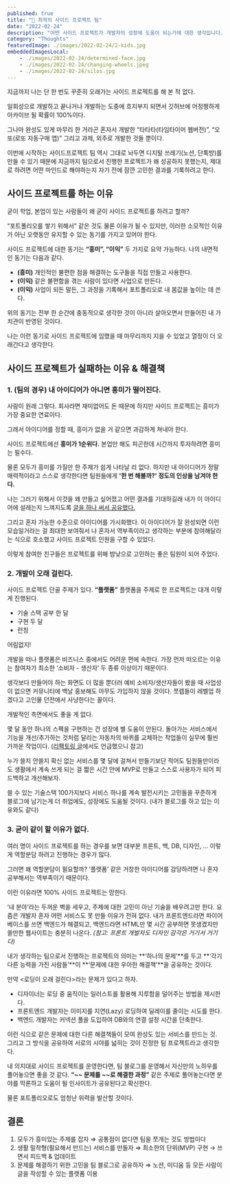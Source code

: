 ```yaml
---
published: true
title: "👥 최적의 사이드 프로젝트 팀"
date: "2022-02-24"
description: "어떤 사이드 프로젝트가 개발자의 성장에 도움이 되는가에 대한 생각입니다."
category: "Thoughts"
featuredImage: ./images/2022-02-24/2-kids.jpg
embeddedImagesLocal:
    - ./images/2022-02-24/determined-face.jpg
    - ./images/2022-02-24/changing-wheels.jpeg
    - ./images/2022-02-24/silos.jpg
---
```



지금까지 나는 단 한 번도
꾸준히 오래가는 사이드 프로젝트를 해 본 적 없다.

일회성으로 개발하고 끝나거나
개발하는 도중에 흐지부지 되면서
깃허브에 어정쩡하게 아카이브 될 확률이 100%이다.

그나마 완성도 있게 마무리 한 거라곤
혼자서 개발한 “타타타(타임타이머 웹버전)”, “오또(로또 자동구매 앱)”
그리고 과제, 외주로 개발한 것들 뿐이다.

이번에 시작하는 사이드프로젝트 팀 역시 그대로 놔두면
디지털 쓰레기(노션, 단톡방)를 만들 수 있기 때문에
지금까지 팀으로서 진행한 프로젝트가
왜 성공하지 못했는지, 제대로 하려면 어떤 마인드로 해야하는지
자기 전에 잠깐 고민한 결과를 기록하려고 한다.

## 사이드 프로젝트를 하는 이유

굳이 학업, 본업이 있는 사람들이 왜 굳이 사이드 프로젝트를 하려고 할까?

“포트폴리오를 쌓기 위해서” 같은 것도 물론 이유가 될 수 있지만,
이러한 소모적인 이유가 아닌
오랫동안 유지할 수 있는 동기를 가지고 있어야 한다.

사이드 프로젝트에 대한 동기는 **“흥미”, “이익”** 두 가지로 요약 가능하다.
나의 내면적인 동기는 다음과 같다.

- **(흥미)** 개인적인 불편한 점을 해결하는 도구들을 직접 만들고 사용한다.
- **(이익)** 같은 불편함을 겪는 사람이 있다면 사업으로 만든다.
- **(이익)** 사업이 되든 말든, 그 과정을 기록해서 포트폴리오로 내 몸값을 높이는 데 쓴다.

위의 동기는 전부 한 순간에 충동적으로 생각한 것이 아니라
살아오면서 만들어진 내 가치관이 반영된 것이다.

나는 이런 동기로 사이드 프로젝트에 임했을 때
마무리까지 지을 수 있었고 열정이 더 오래간다고 생각한다.

## 사이드 프로젝트가 실패하는 이유 & 해결책

### 1. (팀의 경우) 내 아이디어가 아니면 흥미가 떨어진다.

사람이 원래 그렇다.
회사라면 재미없어도 돈 때문에 하지만
사이드 프로젝트는 흥미가 가장 중요한 연료이다.

그래서 아이디어를 정할 때,
흥미가 없을 거 같으면 과감하게 쳐내야 한다.

사이드 프로젝트에선 **흥미가 1순위다.**
본업만 해도 피곤한데 시간까지 투자하려면 흥미는 필수다.

물론 모두가 흥미를 가질만 한 주제가 쉽게 나타날 리 없다.
하지만 내 아이디어가 정말 매력적이라고 스스로 생각한다면
팀원들에게 **'한 번 해볼까?' 정도의 인상을 남겨야 한다.**

나는 그러기 위해서 이것을 왜 만들고 싶어졌고
어떤 결과를 기대하길래 내가 이 아이디어에 설레는지 느껴지도록 [글을 하나 써서 공유했다.](./2022-02-13-life-gallery-intro)

그리고 혼자 가능한 수준으로 아이디어를 가시화했다.
이 아이디어가 잘 완성되면 이런 모습일거라는 걸 최대한 보여줘서
나 혼자서 역부족이라고 생각하는 부분에 참여해달라는 식으로 호소했고 사이드 프로젝트 인원을 구할 수 있었다.

이렇게 참여한 친구들은 프로젝트를 위해 밤낮으로 고민하는 좋은 팀원이 되어 주었다.

### 2. 개발이 오래 걸린다.

사이드 프로젝트 단골 주제가 있다.
**“플랫폼”**
플랫폼을 주제로 한 프로젝트는 대개 이렇게 진행된다.

- 기술 스택 공부 한 달
- 구현 두 달
- 런칭

<GatsbyImage alt="이 정도면 될 줄 알았어요. 시작하기 전까진.." image={getImage(props.localImages[0])} />

어림없지!

개발을 떠나 플랫폼은 비즈니스 중에서도 어려운 편에 속한다.
가장 먼저 떠오르는 이유는 참여자가 최소한 ‘소비자 - 생산자’ 두 종류 이상이기 때문이다.

생각보다 만들어야 하는 화면도 더 많을 뿐더러
예비 소비자/생산자들이 봤을 때 사업성이 없으면
커뮤니티에 백날 홍보해도 아무도 가입하지 않을 것이다.
쪼렙들이 레벨업 하겠다고 고인물 던전에서 사냥한다는 꼴이다.

개발적인 측면에서도 좋을 게 없다.

몇 달 동안 하나의 스펙을 구현하는 건 성장에 별 도움이 안된다.
돌아가는 서비스에서 기능을 개선/추가하는 것처럼
달리는 자동차의 바퀴를 교체하는 작업들이 실무에 훨씬 가까운 작업이다.
([리팩토링 글](./2022-02-12-code-pandemic)에서도 언급했으니 참고)

<GatsbyImage alt="회사 프로젝트에 투입된 순간 깨달아버렸다" image={getImage(props.localImages[1])} />

누가 쓸지 안쓸지 확신 없는 서비스를 몇 달에 걸쳐서 만들기보단
적어도 팀원들만이라도 생활에서 계속 쓰게 되는 걸
짧은 시간 안에 MVP로 만들고
스스로 사용자가 되어 피드백하고 개선해보자.

쓸 수 있는 기술스택 100가지보다
서비스 하나를 계속 발전시키는 고민들을
꾸준하게 블로그에 남기는게 더 취업에도, 성장에도 도움될 것이다.
(내가 블로그를 하고 있는 이유와도 같다)

### 3. 굳이 같이 할 이유가 없다.

여러 명이 사이드 프로젝트를 하는 경우를 보면
대부분 프론트, 백, DB, 디자인, …
이렇게 역할분담 하려고 진행하는 경우가 많다.

그러면 왜 역할분담이 필요할까?
‘플랫폼’ 같은 거창한 아이디어를 감당하려면
나 혼자 공부해서는 역부족이기 때문이다.

이런 이유라면 100% 사이드 프로젝트는 망한다.

‘내 분야’라는 두꺼운 벽을 세우고,
주제에 대한 고민이 아닌 기술을 배우려고만 한다.
요즘은 개발자 혼자 어떤 서비스도 못 만들 이유가 전혀 없다.
내가 프론트엔드라면 파이어베이스를 쓰면 백엔드가 해결되고,
백엔드라면 HTML만 몇 시간 공부하면 못생겼지만 쓸만한 웹사이트는 충분히 나온다.
*(참고: 프론트 개발자도 디자인 감각은 거기서 거기다)*

<GatsbyImage alt="대충 이런 걸 사일로 현상이라고 하더라" image={getImage(props.localImages[2])} />

내가 생각하는 팀으로서 진행하는 프로젝트의 의미는
**‘하나의 문제’**를 두고 **‘각기 다른 능력을 가진 사람들’**이
**‘문제에 대한 우아한 해결책’**을 공유하는 것이다.

만약 <로딩이 오래 걸린다>라는 문제가 있다고 하자.

- 디자이너는 로딩 중 움직이는 일러스트를 활용해 지루함을 덜어주는 방법을 제시한다.
- 프론트엔드 개발자는 이미지를 지연(Lazy) 로딩하여 딜레이를 줄이는 시도를 한다.
- 백엔드 개발자는 커넥션 풀을 도입하여 DB와의 연결 설정 시간을 단축한다.

이런 식으로 같은 문제에 대한 다른 해결책들이 모여
완성도 있는 서비스를 만드는 것.
그리고 그 방식을 공유하여 서로의 시야를 넓히는 것이
진정한 팀 프로젝트라고 생각한다.

내 의지대로 사이드 프로젝트를 운영한다면,
팀 블로그를 운영해서 자신만의 노하우를 풀어놓으면 좋을 것 같다.
**“~~ 문제를 ~~로 해결한 과정”** 같은 주제로 풀어놓는다면
분야를 막론하고 도움이 될 인사이트가 공유된다고 확신한다.

물론 포트폴리오로도 엄청난 위력을 발산할 것이다.

## 결론

1. 모두가 흥미있는 주제를 잡자
    ⇒ 공통점이 없다면 팀을 쪼개는 것도 방법이다
2. 생활 밀착형(필요해서 만드는) 서비스를 만들자
    ⇒ 최소한의 단위(MVP) 구현 → 쓰면서 피드백 & 업데이트
3. 문제를 해결하기 위한 고민을 팀 블로그로 공유하자
    ⇒ 노션, 미디움 등 모든 사람이 글을 작성할 수 있는 플랫폼 이용
